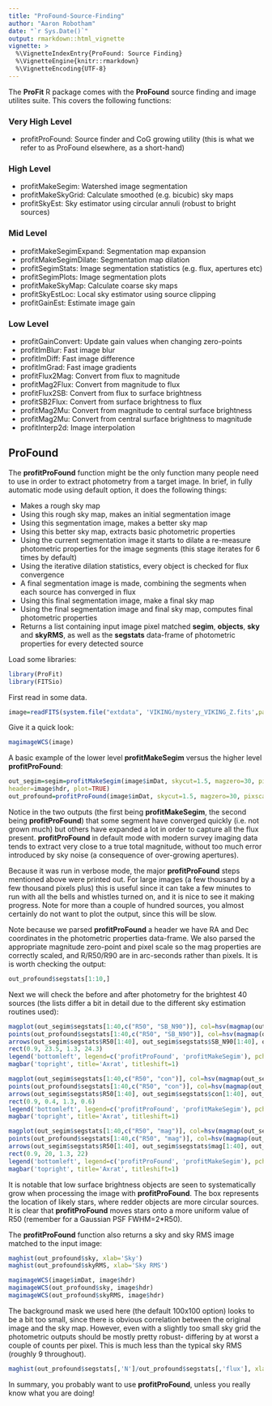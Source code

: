 ```yaml
---
title: "ProFound-Source-Finding"
author: "Aaron Robotham"
date: "`r Sys.Date()`"
output: rmarkdown::html_vignette
vignette: >
  %\VignetteIndexEntry{ProFound: Source Finding}
  %\VignetteEngine{knitr::rmarkdown}
  %\VignetteEncoding{UTF-8}
---
```


The **ProFit** R package comes with the **ProFound** source finding and image utilites suite. This covers the following functions:

### Very High Level

- profitProFound: Source finder and CoG growing utility (this is what we refer to as ProFound elsewhere, as a short-hand)

### High Level

- profitMakeSegim: Watershed image segmentation
- profitMakeSkyGrid: Calculate smoothed (e.g. bicubic) sky maps
- profitSkyEst: Sky estimator using circular annuli (robust to bright sources)


### Mid Level

- profitMakeSegimExpand: Segmentation map expansion
- profitMakeSegimDilate: Segmentation map dilation
- profitSegimStats: Image segmentation statistics (e.g. flux, apertures etc)
- profitSegimPlots: Image segmentation plots
- profitMakeSkyMap: Calculate coarse sky maps
- profitSkyEstLoc: Local sky estimator using source clipping
- profitGainEst: Estimate image gain

### Low Level

- profitGainConvert: Update gain values when changing zero-points
- profitImBlur: Fast image blur
- profitImDiff: Fast image difference
- profitImGrad: Fast image gradients
- profitFlux2Mag: Convert from flux to magnitude
- profitMag2Flux: Convert from magnitude to flux
- profitFlux2SB: Convert from flux to surface brightness
- profitSB2Flux: Convert from surface brightness to flux
- profitMag2Mu: Convert from magnitude to central surface brightness
- profitMag2Mu: Convert from central surface brightness to magnitude
- profitInterp2d: Image interpolation

## ProFound

The **profitProFound** function might be the only function many people need to use in order to extract photometry from a target image. In brief, in fully automatic mode using default option, it does the following things:

- Makes a rough sky map
- Using this rough sky map, makes an initial segmentation image
- Using this segmentation image, makes a better sky map
- Using this better sky map, extracts basic photometric properties
- Using the current segmentation image it starts to dilate a re-measure photometric properties for the image segments (this stage iterates for 6 times by default)
- Using the iterative dilation statistics, every object is checked for flux convergence
- A final segmentation image is made, combining the segments when each source has converged in flux
- Using this final segmentation image, make a final sky map
- Using the final segmentation image and final sky map, computes final photometric properties
- Returns a list containing input image pixel matched **segim**, **objects**, **sky** and **skyRMS**, as well as the **segstats** data-frame of photometric properties for every detected source

Load some libraries:

```r
library(ProFit)
library(FITSio)
```

First read in some data.

```r
image=readFITS(system.file("extdata", 'VIKING/mystery_VIKING_Z.fits',package="ProFit"))
```

Give it a quick look:

```r
magimageWCS(image)
```

A basic example of the lower level **profitMakeSegim** versus the higher level **profitProFound**:

```r
out_segim=segim=profitMakeSegim(image$imDat, skycut=1.5, magzero=30, pixscale=0.339,
header=image$hdr, plot=TRUE)
out_profound=profitProFound(image$imDat, skycut=1.5, magzero=30, pixscale=0.339, header=image$hdr, verbose=TRUE, plot=TRUE)
```

Notice in the two outputs (the first being **profitMakeSegim**, the second being **profitProFound**) that some segment have converged quickly (i.e. not grown much) but others have expanded a lot in order to capture all the flux present. **profitProFound** in default mode with modern survey imaging data tends to extract very close to a true total magnitude, without too much error introduced by sky noise (a consequence of over-growing apertures).

Because it was run in verbose mode, the major **profitProFound** steps mentioned above were printed out. For large images (a few thousand by a few thousand pixels plus) this is useful since it can take a few minutes to run with all the bells and whistles turned on, and it is nice to see it making progress. Note for more than a couple of hundred sources, you almost certainly do not want to plot the output, since this will be slow.


Note because we parsed **profitProFound** a header we have RA and Dec coordinates in the photometric properties data-frame. We also parsed the appropriate magnitude zero-point and pixel scale so the mag properties are correctly scaled, and R/R50/R90 are in arc-seconds rather than pixels. It is is worth checking the output:
 
```r
out_profound$segstats[1:10,]
```

Next we will check the before and after photometry for the brightest 40 sources (the lists differ a bit in detail due to the different sky estimation routines used):

```r
magplot(out_segim$segstats[1:40,c("R50", "SB_N90")], col=hsv(magmap(out_segim$segstats$axrat, flip=TRUE)$map), log='x', xlim=c(0.4,5), ylim=c(22,25), grid=TRUE, xlab='R50 / asec', ylab='mag / asec^2')
points(out_profound$segstats[1:40,c("R50", "SB_N90")], col=hsv(magmap(out_segim$segstats$axrat, flip=TRUE)$map), pch=16)
arrows(out_segim$segstats$R50[1:40], out_segim$segstats$SB_N90[1:40], out_profound$segstats$R50[1:40], out_profound$segstats$SB_N90[1:40], col='lightgrey', length=0)
rect(0.9, 23.5, 1.3, 24.3)
legend('bottomleft', legend=c('profitProFound', 'profitMakeSegim'), pch=c(16,1))
magbar('topright', title='Axrat', titleshift=1)

magplot(out_segim$segstats[1:40,c("R50", "con")], col=hsv(magmap(out_segim$segstats$axrat, flip=TRUE)$map), log='x', xlim=c(0.4,5), ylim=c(0,1), grid=TRUE, xlab='R50 / asec', ylab='Concentration')
points(out_profound$segstats[1:40,c("R50", "con")], col=hsv(magmap(out_segim$segstats$axrat, flip=TRUE)$map), pch=16)
arrows(out_segim$segstats$R50[1:40], out_segim$segstats$con[1:40], out_profound$segstats$R50[1:40], out_profound$segstats$con[1:40], col='lightgrey', length=0)
rect(0.9, 0.4, 1.3, 0.6)
legend('bottomleft', legend=c('profitProFound', 'profitMakeSegim'), pch=c(16,1))
magbar('topright', title='Axrat', titleshift=1)

magplot(out_segim$segstats[1:40,c("R50", "mag")], col=hsv(magmap(out_segim$segstats$axrat, flip=TRUE)$map), log='x', xlim=c(0.4,5), ylim=c(17,24), grid=TRUE, xlab='R50 / asec', ylab='Mag')
points(out_profound$segstats[1:40,c("R50", "mag")], col=hsv(magmap(out_segim$segstats$axrat, flip=TRUE)$map), pch=16)
arrows(out_segim$segstats$R50[1:40], out_segim$segstats$mag[1:40], out_profound$segstats$R50[1:40], out_profound$segstats$mag[1:40], col='lightgrey', length=0)
rect(0.9, 20, 1.3, 22)
legend('bottomleft', legend=c('profitProFound', 'profitMakeSegim'), pch=c(16,1))
magbar('topright', title='Axrat', titleshift=1)
```

It is notable that low surface brightness objects are seen to systematically grow when processing the image with **profitProFound**. The box represents the location of likely stars, where redder objects are more circular sources. It is clear that **profitProFound** moves stars onto a more uniform value of R50 (remember for a Gaussian PSF FWHM=2*R50).

The **profitProFound** function also returns a sky and sky RMS image matched to the input image:

```r
maghist(out_profound$sky, xlab='Sky')
maghist(out_profound$skyRMS, xlab='Sky RMS')
```

```r
magimageWCS(image$imDat, image$hdr)
magimageWCS(out_profound$sky, image$hdr)
magimageWCS(out_profound$skyRMS, image$hdr)
```

The background mask we used here (the default 100x100 option) looks to be a bit too small, since there is obvious correlation between the original image and the sky map. However, even with a slightly too small sky grid the photometric outputs should be mostly pretty robust- differing by at worst a couple of counts per pixel. This is much less than the typical sky RMS (roughly 9 throughout).

```r
maghist(out_profound$segstats[,'N']/out_profound$segstats[,'flux'], xlab=' Worst case fraction error')
```

In summary, you probably want to use **profitProFound**, unless you really know what you are doing!
